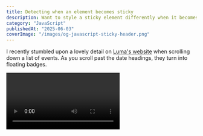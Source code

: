 ```yaml
---
title: Detecting when an element becomes sticky
description: Want to style a sticky element differently when it becomes sticky, or simply run some code when it becomes sticky? You can't do it with CSS alone, but there is a way...
category: "JavaScript"
publishedAt: "2025-06-03"
coverImage: "/images/og-javascript-sticky-header.png"
---
```



I recently stumbled upon a lovely detail on [Luma's website](https://www.luma.com/) when scrolling down a list of events. As you scroll past the date headings, they turn into floating badges.

<Video publicId="ue4nokdrvh6leyd25lql" className="aspect-[170/63]" />

There's no way to use CSS to style an element when it becomes sticky, so how the hell did they do it?

<Callout type="note" title="Good news everyone!">
  We'll soon be able to [use container queries to detect when an element becomes
  sticky](https://caniuse.com/mdn-css_at-rules_container_scroll-state_queries_stuck).

But as of this article's publishing, it's [only available in
Chrome](https://caniuse.com/?search=scroll-state), so you're stuck with this
for now.

</Callout>

## Making an element sticky is easy

Having elements become automatically sticky when scrolling is very simple. You just need to set [`position: sticky`](https://developer.mozilla.org/en-US/docs/Web/CSS/position#sticky) on the element and then set an inset property to control the offset relative to the nearest scrolling ancestor.

```css
.sticky {
  position: sticky;
  top: 0;
}
```

Now any element with this class will be `static` by default, but will become `sticky` when it hits the `top` of the nearest scrolling ancestor, which is usually the viewport. It will be offset by `0`.

<Callout type="tip" title="Using inset properties beyond top">
  While `top` is being used in this example, you can use any of the [inset
  properties](https://developer.mozilla.org/en-US/docs/Web/CSS/inset) to control
  where the element sticks to. At least one inset property **must** be set.
</Callout>

If we take our Luma example from earlier, we can use sticky positioning on the date headings like so:

<Example
  class="max-h-64"
  caption="We can use CSS to make an element sticky, but what about styling it differently when it becomes sticky? 🤔"
>
  <JustSticky client:load />
</Example>

Now, our headings become sticky when they hit the top of the viewport, or in this case the top of the scrolling ancestor.

But the headings just float over the content, which doesn't look clean or as slick. Once you have images and text instead of the placeholders in my example, it will look even worse.

So, how can we style the headings to stand out when they become sticky?

## Detecting when an element becomes sticky is tricky

As of this writing, there is no way to detect when an element becomes sticky using CSS alone. We have to rely on JavaScript to detect when an element becomes sticky.

Thankfully, we have a Web API that can help us out: [`IntersectionObserver`](https://developer.mozilla.org/en-US/docs/Web/API/Intersection_Observer_API). If you've not heard of this API before, you're about to discover one of modern web development's best tools.

### `IntersectionObserver` to the rescue

At its simplest, the `IntersectionObserver` API allows you to detect the relative visibility of two elements, giving us a way to asynchronously observe (i.e. performant and non-blocking) when one of those elements intersects with the other.

<Figure
  src={SVGStickyHeaderIntersection}
  alt="A diagram showing how IntersectionObserver works, specifically that it can track the visibility of an element within a root element, such as a scrollable ancestor or the viewport."
  caption="IntersectionObserver allows us to track the visibility of an element within a root element, such as a scrollable ancestor or the viewport."
/>

Typically you would use this API to detect when an element becomes visible within the viewport, or within a scrollable ancestor, but the API is very flexible, supporting many different use cases.

<Callout type="tip" title="Learning more about IntersectionObserver">
  This guide isn't going to cover the IntersectionObserver API in detail, just enough for sticky detection. If you'd like to learn more about the API, I'd recommend two great resources:

  <ul>
    <li>[MDN's IntersectionObserver documentation](https://developer.mozilla.org/en-US/docs/Web/API/Intersection_Observer_API) the web developers bible entry</li>
    <li>[Dynamic Header
  with
  IntersectionObserver](https://www.smashingmagazine.com/2021/07/dynamic-header-intersection-observer/)
  where Michelle Barker goes into detail on another fun example with headings</li>
  </ul>
</Callout>

### Sticky detection with `rootMargin`

Sticky elements present us with a unique challenge when using `IntersectionObserver`: if the element is sticky, it unlikely intersects with the viewport until it hits the bounds of it's container element, at which point it becomes fixed in place and is no longer sticky 🤔.

That's where the [`rootMargin` option](https://developer.mozilla.org/en-US/docs/Web/API/IntersectionObserver/rootMargin) comes in, which allows us to specify a margin around the root element (usually the viewport, but can be any element or scrollable ancestor).

<Figure
  src={SVGStickyHeaderRootMargin}
  alt="A diagram showing how rootMargin is used in IntersectionObserver, specifically that you can use negative insets to create an inner margin."
  caption="The rootMargin property allows us to specify a margin around the root element, which is usually the viewport, but can be any element or scrollable ancestor."
/>

`rootMargin` is given a string value of inset properties, and you can give it negative insets to create an inner margin.

By telling the observer to observe the element with a `rootMargin` of `-10px 0px 0px 0px`, for example, we're telling the observer to consider the target element as intersecting when it's `10px` from the top of the viewport.

**🧠 Here's the big brain bit:** by setting the `rootMargin` with a negative inset that matches the offset of the sticky element, we can reasonably deduce that when the element is within the `rootMargin` it is **not** sticky. So we just need to check for the inverse, and style accordingly.

## The final solution

We'll use `IntersectionObserver` to observe when our target sticky element leaves our root element, but we'll add a negative `rootMargin` to account for the sticky element's offset.

<Example
  id="example-sticky-detect"
  class="max-h-64"
  caption="The final solution, using IntersectionObserver to detect when an element becomes sticky."
>
  <StickyDetect client:load />
</Example>

As an added measure here, we're also checking if the element is intersecting where we expect it to be to avoid false positives (i.e. we think the element is sticking, but we just haven't scrolled past it yet).

Finally, we'll use the `dataset` property to store the state of the element, as that then allows us not only to style the element with simple CSS, but gives us the potential to run code when that state changes if desired.

Combining all of that above, we end up with some plain JavaScript like so:

```js showLineNumbers
const stickyElements = document.querySelectorAll(".detect-sticky")

if (!stickyElements) return

stickyElements.forEach((stickyElement) => {
  const observer = new IntersectionObserver(
    ([e]) => {
      let isSticky = false

      if (e.intersectionRect.top === e.rootBounds?.top) {
        isSticky = true
      }

      stickyElement.dataset.currentlySticky = String(isSticky)
    },
    {
      rootMargin: "-15px 0px 0px 0px",
      threshold: [1],
    },
  )

  observer.observe(stickyElement)
})
```

Let's step through the details inside the `IntersectionObserver` callback.

```js showLineNumbers startLineNumber=8
let isSticky = false

if (e.intersectionRect.top === e.rootBounds?.top) {
  isSticky = true
}
```

Here we're checking if the top edge of the intersection rectangle exactly matches the top edge of the root bounds. If it does, we know the element is sticking to the top of the root element, and we can set the `isSticky` variable to `true`.

You'll want to change the check here if you're using something other than the `top` inset property for the `rootMargin`.

```js showLineNumbers startLineNumber=14
stickyElement.dataset.currentlySticky = String(isSticky)
```

We set the `dataset.currentlySticky` property to the `isSticky` variable, which we can then use in our CSS to style the element accordingly.

In addition to the callback, we're also passing some options to the `IntersectionObserver`.

```js showLineNumbers startLineNumber=16
{
  rootMargin: "-15px 0px 0px 0px",
  threshold: [1],
}
```

Adding a negative top margin to the observer's root, we account for the sticky element's offset (including margin and padding). It's a good idea to add a couple of pixels on top of the sticky offset, as sticky elements don't become sticky until moving past the sticky offset, and there can be rounding errors. You should play around to get a feel for the right value.

The [`threshold` option](https://developer.mozilla.org/en-US/docs/Web/API/IntersectionObserver/thresholds) isn't something we've covered in detail here, but it's an array of numbers between 0 and 1 that represent the percentage of the element that must be visible in order to be considered an intersection.

In this case, we're saying that the element must be 100% visible in order to be considered an intersection. This is important because we want to avoid false positives, where we think the element is sticking, but we just haven't scrolled past it yet.

And that's it! We've now got a way to detect when an element becomes sticky, and we can use that state to style the element accordingly.
